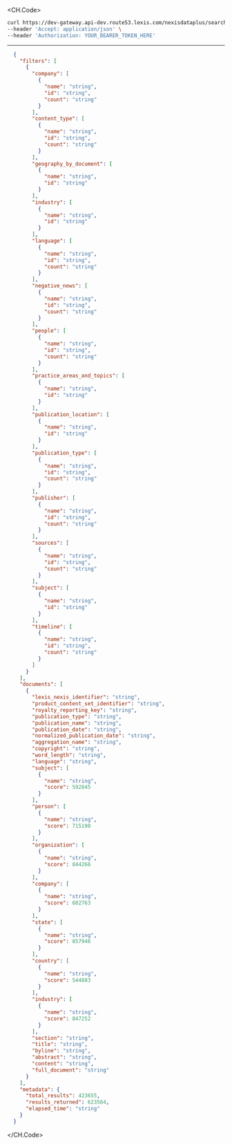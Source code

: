 
<CH.Code>
```bash Example Request
curl https://dev-gateway.api-dev.route53.lexis.com/nexisdataplus/search?external_client_id=string&filters=string&include_filters=false&include_full_document=false&limit=548814&query=string \
--header 'Accept: application/json' \
--header 'Authorization: YOUR_BEARER_TOKEN_HERE'
```
---

```json Example Response
  {
    "filters": [
      {
        "company": [
          {
            "name": "string",
            "id": "string",
            "count": "string"
          }
        ],
        "content_type": [
          {
            "name": "string",
            "id": "string",
            "count": "string"
          }
        ],
        "geography_by_document": [
          {
            "name": "string",
            "id": "string"
          }
        ],
        "industry": [
          {
            "name": "string",
            "id": "string"
          }
        ],
        "language": [
          {
            "name": "string",
            "id": "string",
            "count": "string"
          }
        ],
        "negative_news": [
          {
            "name": "string",
            "id": "string",
            "count": "string"
          }
        ],
        "people": [
          {
            "name": "string",
            "id": "string",
            "count": "string"
          }
        ],
        "practice_areas_and_topics": [
          {
            "name": "string",
            "id": "string"
          }
        ],
        "publication_location": [
          {
            "name": "string",
            "id": "string"
          }
        ],
        "publication_type": [
          {
            "name": "string",
            "id": "string",
            "count": "string"
          }
        ],
        "publisher": [
          {
            "name": "string",
            "id": "string",
            "count": "string"
          }
        ],
        "sources": [
          {
            "name": "string",
            "id": "string",
            "count": "string"
          }
        ],
        "subject": [
          {
            "name": "string",
            "id": "string"
          }
        ],
        "timeline": [
          {
            "name": "string",
            "id": "string",
            "count": "string"
          }
        ]
      }
    ],
    "documents": [
      {
        "lexis_nexis_identifier": "string",
        "product_content_set_identifier": "string",
        "royalty_reporting_key": "string",
        "publication_type": "string",
        "publication_name": "string",
        "publication_date": "string",
        "normalized_publication_date": "string",
        "aggregation_name": "string",
        "copyright": "string",
        "word_length": "string",
        "language": "string",
        "subject": [
          {
            "name": "string",
            "score": 592845
          }
        ],
        "person": [
          {
            "name": "string",
            "score": 715190
          }
        ],
        "organization": [
          {
            "name": "string",
            "score": 844266
          }
        ],
        "company": [
          {
            "name": "string",
            "score": 602763
          }
        ],
        "state": [
          {
            "name": "string",
            "score": 857946
          }
        ],
        "country": [
          {
            "name": "string",
            "score": 544883
          }
        ],
        "industry": [
          {
            "name": "string",
            "score": 847252
          }
        ],
        "section": "string",
        "title": "string",
        "byline": "string",
        "abstract": "string",
        "content": "string",
        "full_document": "string"
      }
    ],
    "metadata": {
      "total_results": 423655,
      "results_returned": 623564,
      "elapsed_time": "string"
    }
  }
```
</CH.Code>
